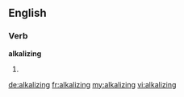 ==English==

===Verb===
'''alkalizing'''
# {{present participle of|alkalize}}

[[de:alkalizing]]
[[fr:alkalizing]]
[[my:alkalizing]]
[[vi:alkalizing]]